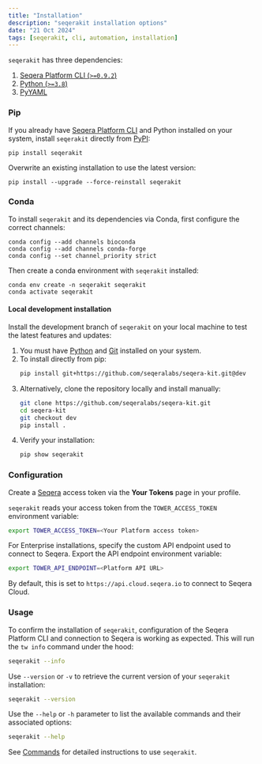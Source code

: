 ```yaml
---
title: "Installation"
description: "seqerakit installation options"
date: "21 Oct 2024"
tags: [seqerakit, cli, automation, installation]
---
```


`seqerakit` has three dependencies:

1. [Seqera Platform CLI (`>=0.9.2`)](https://github.com/seqeralabs/tower-cli/releases)
2. [Python (`>=3.8`)](https://www.python.org/downloads/)
3. [PyYAML](https://pypi.org/project/PyYAML/)

### Pip

If you already have [Seqera Platform CLI](../cli/installation.mdx) and Python installed on your system, install `seqerakit` directly from [PyPI](https://pypi.org/project/seqerakit/):

```console
pip install seqerakit
```

Overwrite an existing installation to use the latest version:

```console
pip install --upgrade --force-reinstall seqerakit
```

### Conda

To install `seqerakit` and its dependencies via Conda, first configure the correct channels:

```console
conda config --add channels bioconda
conda config --add channels conda-forge
conda config --set channel_priority strict
```

Then create a conda environment with `seqerakit` installed:

```
conda env create -n seqerakit seqerakit
conda activate seqerakit
```

#### Local development installation

Install the development branch of `seqerakit` on your local machine to test the latest features and updates:

1. You must have [Python](https://www.python.org/downloads/) and [Git](https://git-scm.com/downloads) installed on your system.
1. To install directly from pip:
    ```bash
    pip install git+https://github.com/seqeralabs/seqera-kit.git@dev
    ```
1. Alternatively, clone the repository locally and install manually:
    ```bash
    git clone https://github.com/seqeralabs/seqera-kit.git
    cd seqera-kit
    git checkout dev
    pip install .
    ```
1. Verify your installation:
    ```bash
    pip show seqerakit
    ```

### Configuration

Create a [Seqera](https://cloud.seqera.io/) access token via the **Your Tokens** page in your profile.

`seqerakit` reads your access token from the `TOWER_ACCESS_TOKEN` environment variable:

```bash
export TOWER_ACCESS_TOKEN=<Your Platform access token>
```

For Enterprise installations, specify the custom API endpoint used to connect to Seqera. Export the API endpoint environment variable:

```bash
export TOWER_API_ENDPOINT=<Platform API URL>
```

By default, this is set to `https://api.cloud.seqera.io` to connect to Seqera Cloud.

### Usage

To confirm the installation of `seqerakit`, configuration of the Seqera Platform CLI and connection to Seqera is working as expected. This will run the `tw info` command under the hood:

```bash
seqerakit --info
```

Use `--version` or `-v` to retrieve the current version of your `seqerakit` installation:

```bash
seqerakit --version
```

Use the `--help` or `-h` parameter to list the available commands and their associated options:

```bash
seqerakit --help
```

See [Commands](./commands.mdx) for detailed instructions to use `seqerakit`.